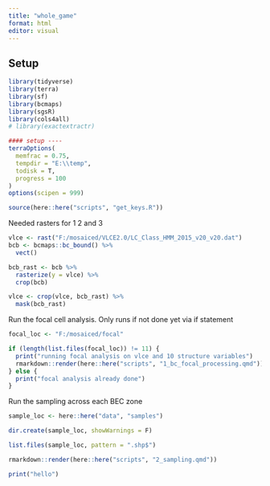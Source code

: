 ```yaml
---
title: "whole_game"
format: html
editor: visual
---
```


## Setup

```r
library(tidyverse)
library(terra)
library(sf)
library(bcmaps)
library(sgsR)
library(cols4all)
# library(exactextractr)

#### setup ----
terraOptions(
  memfrac = 0.75,
  tempdir = "E:\\temp",
  todisk = T,
  progress = 100
)
options(scipen = 999)

source(here::here("scripts", "get_keys.R"))
```

Needed rasters for 1 2 and 3

```r
vlce <- rast("F:/mosaiced/VLCE2.0/LC_Class_HMM_2015_v20_v20.dat")
bcb <- bcmaps::bc_bound() %>%
  vect()

bcb_rast <- bcb %>%
  rasterize(y = vlce) %>%
  crop(bcb)

vlce <- crop(vlce, bcb_rast) %>%
  mask(bcb_rast)
```

Run the focal cell analysis. Only runs if not done yet via if statement

```r
focal_loc <- "F:/mosaiced/focal"

if (length(list.files(focal_loc)) != 11) {
  print("running focal analysis on vlce and 10 structure variables")
  rmarkdown::render(here::here("scripts", "1_bc_focal_processing.qmd"))
} else {
  print("focal analysis already done")
}
```

Run the sampling across each BEC zone

```r
sample_loc <- here::here("data", "samples")

dir.create(sample_loc, showWarnings = F)

list.files(sample_loc, pattern = ".shp$")

rmarkdown::render(here::here("scripts", "2_sampling.qmd"))
```

```r
print("hello")
```
